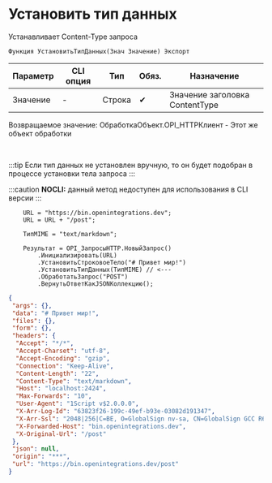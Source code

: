 ﻿---
sidebar_position: 5
description: Установить тип данных  и другие функции для работы с HTTP-клиент в Открытом пакете интеграций - бесплатной open-source библиотеке интеграций для 1С:Предприятие 8, OneScript и CLI
keywords: [1C, 1С, 1С:Предприятие, 1С:Предприятие 8.3, API, Интеграция, Сервисы, Обмен, OneScript, CLI, HTTP-клиент]
---


# Установить тип данных 
 Устанавливает Content-Type запроса



`Функция УстановитьТипДанных(Знач Значение) Экспорт`

  | Параметр | CLI опция | Тип | Обяз. | Назначение |
  |-|-|-|-|-|
  | Значение | - | Строка | &#x2714; | Значение заголовка ContentType |

  
  Возвращаемое значение:   ОбработкаОбъект.OPI_HTTPКлиент -  Этот же объект обработки

<br/>

:::tip
Если тип данных не установлен вручную, то он будет подобран в процессе установки тела запроса
:::

:::caution
**NOCLI:** данный метод недоступен для использования в CLI версии
:::
<br/>


```bsl title="Пример использования для 1С:Предприятие/OneScript"
    URL = "https://bin.openintegrations.dev";
    URL = URL + "/post";

    ТипMIME = "text/markdown";

    Результат = OPI_ЗапросыHTTP.НовыйЗапрос()
        .Инициализировать(URL)
        .УстановитьСтроковоеТело("# Привет мир!")
        .УстановитьТипДанных(ТипMIME) // <---
        .ОбработатьЗапрос("POST")
        .ВернутьОтветКакJSONКоллекцию();
```
    



```json title="Результат"
{
 "args": {},
 "data": "# Привет мир!",
 "files": {},
 "form": {},
 "headers": {
  "Accept": "*/*",
  "Accept-Charset": "utf-8",
  "Accept-Encoding": "gzip",
  "Connection": "Keep-Alive",
  "Content-Length": "22",
  "Content-Type": "text/markdown",
  "Host": "localhost:2424",
  "Max-Forwards": "10",
  "User-Agent": "1Script v$2.0.0.0",
  "X-Arr-Log-Id": "63823f26-199c-49ef-b93e-03082d191347",
  "X-Arr-Ssl": "2048|256|C=BE, O=GlobalSign nv-sa, CN=GlobalSign GCC R6 AlphaSSL CA 2025|CN=*.openintegrations.dev",
  "X-Forwarded-Host": "bin.openintegrations.dev",
  "X-Original-Url": "/post"
 },
 "json": null,
 "origin": "***",
 "url": "https://bin.openintegrations.dev/post"
}
```
